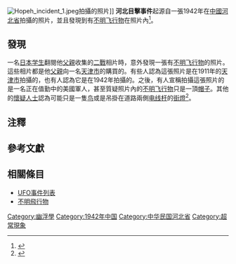 {{多個問題|
{{Disputed title|time=2019-01-05T05:01:04+00:00}}
{{primarysources|time=2014-09-16T14:51:24+00:00}}
}}
{{noteTA
| 1= zh-cn:参见; zh-hk:相關條目; zh-mo:相關條目; zh-my:参见; zh-sg:参见; zh-tw:相關條目;
}}
{{Location map|China|label=|marksize=6|mark=Blue_pog.svg|lat_dir=N|lat_deg=40|lat_min=50 |lat_sec=00|lon_dir=E|lon_deg=115|lon_min=20|lon_sec=00|position=right|width=220| float=right|caption=目擊地區在[[中國|中國]][[河北省|河北省]][[河北省_(中華民國)|天津市]]}}
[[Image:Hopeh_incident_1.jpeg|thumb]]拍攝的照片]]
'''河北目擊事件'''起源自一張1942年在[[中國|中國]][[河北省_(中華民國)|河北省]]拍攝的照片，並且發現到有[[不明飞行物|不明飞行物]]在照片內<ref>{{Cite news|title=140 years of UFO sightings - Part I|url=https://www.telegraph.co.uk/news/picturegalleries/howaboutthat/3447508/UFO-sightings-140-years-of-UFO-pictures.html?image=6|date=2008-11-12|accessdate=2019-07-17|issn=0307-1235|language=en-GB|archive-date=2019-06-09|archive-url=https://web.archive.org/web/20190609134847/https://www.telegraph.co.uk/news/picturegalleries/howaboutthat/3447508/UFO-sightings-140-years-of-UFO-pictures.html?image=6|dead-url=no}}</ref>。

== 發現 ==
一名[[日本|日本]][[学生|学生]]{{notetag|{{lang-en|Masujiro Kiryu}}，{{lang-ja|桐生マスジロウ}}}}翻閱他[[父親|父親]]收集的[[第二次世界大战|二戰]]相片時，意外發現一張有[[不明飞行物|不明飞行物]]的照片。這些相片都是他[[父親|父親]]向一名[[天津市|天津市]]的{{translink|en|Street photography|街道攝影師}}購買的。有些人認為這張照片是在1911年的[[天津市|天津市]]拍攝的，也有人認為它是在1942年拍攝的。之後，有人宣稱拍攝這張照片的{{translink|en|Street photography|街道攝影師}}是一名正在值勤中的美國軍人，甚至質疑照片內的[[不明飞行物|不明飞行物]]只是一頂[[帽子|帽子]]。其他的[[怀疑论|懷疑人士]]認為可能只是一隻[[鸟|鸟]]或是吊掛在道路兩側[[电线杆|电线杆]]的[[街燈|街燈]]<ref>{{Cite web|title=UFO Photograph : Tiensten, Hopeh Province, China - 1942|url=http://www.ufoevidence.org/photographs/section/1940s/photo132.htm|accessdate=2019-07-17|archiveurl=https://web.archive.org/web/20060211131150/http://www.ufoevidence.org/photographs/section/1940s/photo132.htm|archivedate=2006-02-11|dead-url=yes}}</ref>。

== 注釋 ==
{{notefoot}}

== 參考文獻 ==
{{reflist}}

== 相關條目 ==
* [[UFO事件列表|UFO事件列表]]
* [[不明飛行物|不明飛行物]]

{{不明飛行物}}
{{天津小作品}}

{{DEFAULTSORT:Hopeh Incident}}
[[Category:幽浮學|Category:幽浮學]]
[[Category:1942年中国|Category:1942年中国]]
[[Category:中华民国河北省|Category:中华民国河北省]]
[[Category:超常現象|Category:超常現象]]